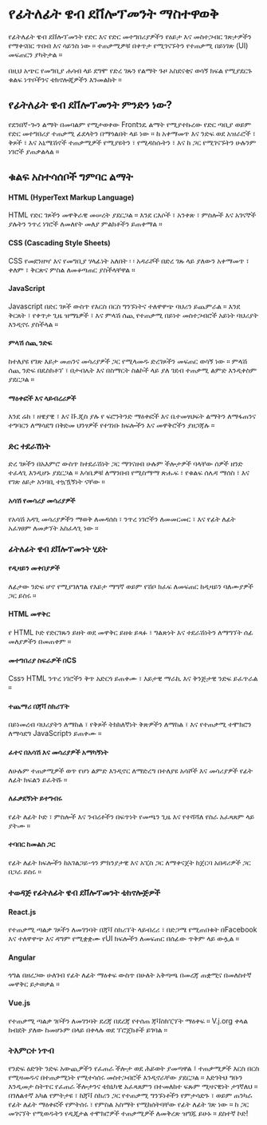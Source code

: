 # የፊትለፊት ዌብ ደቨሎፕመንት ማስተዋወቅ

የፊትለፊት ዌብ ደቨሎፕመንት የድር እና የድር መተግበሪያዎችን የዕይታ እና መስተጋብር ገጽታዎችን የማቀናበር ጥበብ እና ሳይንስ ነው ። ተጠቃሚዎቹ በቀጥታ የሚገናኙትን የተጠቃሚ በይነገጽ (UI) መፍጠርን ያካትታል ።

በዚህ አጭር የመግቢያ ሐሳብ ላይ ደግሞ የድረ ገጹን የልማት ጉዞ አስደናቂና ወሳኝ ክፍል የሚያደርጉ ቁልፍ ነጥቦችንና ቴክኖሎጂዎችን እንመልከት ።

## የፊትለፊት ዌብ ደቨሎፕመንት ምንድን ነው?
የደንበኛ-ጐን ልማት በመባልም የሚታወቀው Frontንዴ ልማት የሚያተኩረው የድር ጣቢያ ወይም የድር መተግበሪያ ተጠቃሚ ፊደላትን በማጎልበት ላይ ነው ። ከ አቀማመጥ እና ንድፍ ወደ አዝራሮች ፣ ቅጾች ፣ እና አኒሜሽኖች ተጠቃሚዎች የሚያዩትን ፣ የሚዳስሱትን ፣ እና ከ ጋር የሚገናኙትን ሁሉንም ነገሮች ያጠቃልላል ።

## ቁልፍ አስተሳሰቦች ግምባር ልማት

#### HTML (HyperText Markup Language)
HTML የድር ገጾችን መዋቅራዊ መሠረት ያደርጋል ። እንደ ርእሶች ፣ አንቀጽ ፣ ምስሎች እና አገናኞች ያሉትን ንጥረ ነገሮች ለመለየት መለያ ምልክቶችን ይጠቀማል ።
#### CSS (Cascading Style Sheets)
CSS የመደንዘዣ እና የመግቢያ ሃላፊነት አለበት ፡ ፡ አዳራሾች በድረ ገጹ ላይ ያለውን አቀማመጥ ፣ ቀለም ፣ ቅርጽና ምስል ለመቆጣጠር ያስችላቸዋል ።
#### JavaScript
Javascript በድር ገጾች ውስጥ የእርስ በርስ ግንኙነትና ተለዋዋጭ ባህሪን ይጨምራል ። እንደ ቅርጸት ፣ የቀጥታ ጊዜ ዝማኔዎች ፣ እና ምላሽ ሰጪ የተጠቃሚ በይነተ መስተጋብሮች አይነት ባህሪያት እንዲኖሩ ያስችላል ።
#### ምላሽ ሰጪ ንድፍ
ከተለያዩ የገጽ እይታ መጠንና መሳሪያዎች ጋር የሚላመዱ ድረገጾችን መፍጠር ወሳኝ ነው ። ምላሽ ሰጪ ንድፍ በዴስክቶፕ ፣ በታብሌት እና በስማርት ስልኮች ላይ ያለ ገደብ ተጠቃሚ ልምድ እንዲቀስም ያደርጋል ።
#### ማዕቀፎች እና ላይብረሪዎች
እንደ ሬክ ፣ ዘዌያዊ ፣ እና ቩ.ጂስ ያሉ የ ፍሮንትንድ ማዕቀፎች እና ቤተመፃህፍት ልማትን ለማፋጠንና ተግባርን ለማሳደግ በቅድመ ህንፃዎች የተገነቡ ክፍሎችን እና መዋቅሮችን ያዘጋጃሉ ።
### ድር ተደራሽነት
ድረ ገጾችን በአእምሮ ውስጥ ከተደራሽነት ጋር ማገናዘብ ሁሉም ችሎታዎች ባላቸው ሰዎች ዘንድ ተፈላጊ እንዲሆኑ ያደርጋል ። እሳቤዎቹ ለማንበብ የሚስማማ ጽሑፍ ፣ የቁልፍ ሰሌዳ ማሰስ ፣ እና የገጽ ዕይታ አንባቢ ተኳዃኝነት ናቸው ።
#### አሳሽ የመሳሪያ መሳሪያዎች
የአሳሽ አዳጊ መሳሪያዎችን ማወቅ ለመዳሰስ ፣ ንጥረ ነገሮችን ለመመርመር ፣ እና የፊት ለፊት አፈፃፀም ለመቃኘት አስፈላጊ ነው ።

### ፊትለፊት ዌብ ደቨሎፕመንት ሂደት

#### የዲዛይን መቀበያዎች
ለፊታው ንድፍ ሆኖ የሚያገለግል የእይታ ማግኛ ወይም የሽቦ ክፈፍ ለመፍጠር ከዲዛይን ባለሙያዎች ጋር ይስሩ ።

#### HTML መዋቅር
የ HTML ኮድ የድርገጹን ይዘት ወደ መዋቅር ይዘቱ ይጻፉ ፣ ግልጽነት እና ተደራሽነትን ለማግኘት ሰፊ መለያዎችን በመጠቀም ።

#### መተግበሪያ ስፍራዎች በCS
Cssን HTML ንጥረ ነገሮችን ቅጥ አድርጎ ይጠቀሙ ፣ እይታዊ ማራኪ እና ቅንጅታዊ ንድፍ ይፈጥራል ።

#### ተጨማሪ በጃቫ ስክሪፕት
በይነመረብ ባህሪያትን ለማከል ፣ የቅጾች ትክክለኛነት ቅጽዎችን ለማከል ፣ እና የተጠቃሚ ተሞክሮን ለማሳደግ JavaScriptን ይጠቀሙ ።

#### ፈተና በአሳሽ እና መሳሪያዎች አማካኝነት
ለሁሉም ተጠቃሚዎች ወጥ የሆነ ልምድ እንዲኖር ለማድረግ በተለያዩ አሳሾች እና መሳሪያዎች የፊት ለፊት ክፍልን ይፈትሹ ።

####  ለፈቃደኝነት ይተግብሩ
የፊት ለፊት ኮድ ፣ ምስሎች እና ንብረቶችን በፍጥነት የመጫን ጊዜ እና የተሻሻለ የስራ አፈጻጸም ላይ ያትሙ ።

#### ተባበር ከመልስ ጋር
የፊት ለፊት ክፍሎችን ከአገልጋይ-ጎን ምክንያታዊ እና አፒስ ጋር ለማቀናጀት ከጀርባ አበዳሪዎች ጋር በጋራ ይስሩ ።

### ተወዳጅ የፊትለፊት ዌብ ደቨሎፕመንት ቴክኖሎጅዎች

#### React.js
የተጠቃሚ ጣልቃ ገጾችን ለመገንባት በጃቫ ስክሪፕት ላይብረሪ ፣ በድጋሜ የሚጠበቁት በFacebook እና ተለዋዋጭ እና ዳግም የሚቋቋሙ የUI ክፍሎችን ለመፍጠር በሰፊው ጥቅም ላይ ውሏል ።

#### Angular
ጎግል በዘረጋው ሁለገብ የፊት ለፊት ማዕቀፍ ውስጥ በሁለት አቅጣጫ በመረጃ ጠቋሚና በመለስተኛ መዋቅር ይታወቃል ።

#### Vue.js
የተጠቃሚ ጣልቃ ገቦችን ለመገንባት ደረጃ በደረጃ የተሰጠ ጃቫስክፒፕት ማዕቀፍ ። V.j.org ቀላል ክብደት ያለው ከመሆኑም በላይ በቀላሉ ወደ ፕሮጀክቶች ይገባል ።

### ትእምርተ ነጥብ
የንድፍ ዕድገት ንድፍ አውጪዎችን የፈጠራ ችሎታ ወደ ሕይወት ያመጣዋል ፤ ተጠቃሚዎች እርስ በርስ የሚዛመዱና በተጠቃሚነት የሚተሳሰሩ መስተጋብሮች እንዲኖራቸው ያደርጋል ። እድገትህ ግቡን እንዲመታ ስትጥር የፈጠራ ችሎታንና ቴክኒካዊ አፈጻጸምን በተመለከተ ፍጹም ሚዛናዊነት ታገኛለህ ። በገለልተኛ አካል የምትታዩ ፣ ከጃቫ ስክሪን ጋር የተጠቃሚ ግንኙነቶችን የምታሳድጉ ፣ ወይም ጠንካራ የፊት ለፊት ማዕቀፎች የምትሰሩ ፣ የምስል አስማት የሚከሰትባቸው የፊት ለፊት ገጽ ነው ። ከ ጋር መገናኘት የሚወዱትን የዲጂታል ተሞክሮዎች ተጠቃሚዎች ለመቅረጽ ዝግጁ ይሁኑ ። ደስተኛ ኮድ!